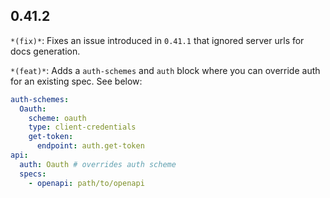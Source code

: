## 0.41.2
`*(fix)*`: Fixes an issue introduced in `0.41.1` that ignored server urls for docs generation.


`*(feat)*`: Adds a `auth-schemes` and `auth` block where you can override auth for an existing spec.
See below:

```generators.yml
auth-schemes:
  Oauth:
    scheme: oauth
    type: client-credentials
    get-token:
      endpoint: auth.get-token
api:
  auth: Oauth # overrides auth scheme
  specs:
    - openapi: path/to/openapi
```


